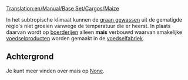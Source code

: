 [[Translation:en/Manual/Base Set/Cargos/Maize]]

{{nl/Vracht|name=Mais
|image=Grain.png
|geproduceerd=[[nl/Manual/Base Set/Industries/Boerderij|Boerderij]]
|geaccepteerd=[[nl/Manual/Base Set/Industries/Voedselfabriek|Voedselfabriek]]
}}

In het subtropische klimaat kunnen de [[nl/Manual/Base Set/Cargos/Graan|graan gewassen]] uit de gematigde regio's niet groeien vanwege de temperatuur die er heerst. In plaats daarvan wordt op [[nl/Manual/Base Set/Industries/Boerderij|boerderijen]] alleen '''mais''' verbouwd waarvan smakelijke [[nl/Manual/Base Set/Cargos/Voedsel|voedselproducten]] worden gemaakt in de [[nl/Manual/Base Set/Industries/Voedselfabriek|voedselfabriek]].

==Achtergrond==
Je kunt meer vinden over mais op [https://www.wikipedia.org/wiki/Maize None].